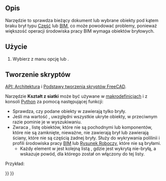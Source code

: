 <languages/>

{{Docnav/pl
|[[Arch_MergeWalls/pl|Połącz ściany]]
|[[Arch_ToggleIfcBrepFlag/pl|Przełącz flagę Brep IFC]]
|[[BIM_Workbench/pl|środowisko pracy BIM]]
|IconL=Arch_MergeWalls.svg
|IconR=Arch_ToggleIfcBrepFlag.svg
|IconC=Workbench_BIM.svg
}}

{{VeryImportantMessage|POLECENIE TO JEST CZĘŚCIĄ ZINTEGROWANEGO środowiska pracy [[BIM_Workbench/pl|BIM]] w V1.0<br>
Ta strona została zaktualizowana dla tej wersji.}}

{{GuiCommand/pl
|Name=Arch Check
|Name/pl=Architektura: Sprawdź
|MenuLocation=Narzędzia → Sprawdź
|Workbenches=[[BIM_Workbench/pl|BIM]]
|SeeAlso=[[Arch_CloseHoles/pl|Zamknij otwory]]
}}

<span id="Description"></span>
==Opis==

Narzędzie to sprawdza bieżący dokument lub wybrane obiekty pod kątem braku brył typu [[Part_Workbench/pl|Część]] lub [[BIM_Workbench/pl|BIM]], co może powodować problemy, ponieważ większość operacji środowiska pracy BIM wymaga obiektów bryłowych.

<span id="Usage"></span>
==Użycie==

# Wybierz z manu opcję {{Button|[[Image:Arch Check.svg|16px]] '''Sprawdź'''}} lub {{MenuCommand|Narzędzia → [[Image:Arch Check.svg|16px]] Sprawdź}}.

<span id="Scripting"></span>
==Tworzenie skryptów==

{{Emphasis|Zobacz również:}} [[Arch_API/pl|API: Architektura]] i [[FreeCAD_Scripting_Basics/pl|Podstawy tworzenia skryptów FreeCAD]].

Narzędzie '''Kształt z siatki''' może być używane w [[Macros/pl|makrodefinicjach]] i z konsoli [[Python/pl|Python]] za pomocą następującej funkcji:
{{Code|code=
list_bad = check(objectslist, includehidden=False)
}}

* Sprawdza, czy podane obiekty w {{incode|objectslist}} zawierają tylko bryły.
* Jeśli {{incode|includehidden}} ma wartość {{incode|True}}, uwzględni wszystkie ukryte obiekty, w przeciwnym razie pominie je w wyszukiwaniu.
* Zwraca {{incode|list_bad}}, listę obiektów, które nie są pochodnymi {{incode|Part::Feature}} lub komponentów, które nie są zamknięte, nieważne, nie zawierają brył lub zawierają ściany, które nie są częścią żadnej bryły. Służy do wykrywania polilinii i profili środowiska pracy [[BIM_Workbench/pl|BIM]] lub [[Draft_Workbench/pl|Rysunek Roboczy]], które nie są bryłami.
** Każdy element w {{incode|list_bad}} jest kolejną listą {{incode|[object, message]}}, gdzie {{incode|object}} jest wykrytą nie-bryłą, a {{incode|message}} wskazuje powód, dla którego został on włączony do tej listy.

Przykład:

{{Code|code=
import FreeCAD, Draft, Arch

p1 = FreeCAD.Vector(0, 0, 0)
p2 = FreeCAD.Vector(2000, 0, 0)
baseline = Draft.makeLine(p1, p2)
Wall1 = Arch.makeWall(baseline, length=None, width=150, height=2000)
FreeCAD.ActiveDocument.recompute()

Wall2 = Arch.makeWall(None, length=2000, width=200, height=1000)
FreeCAD.ActiveDocument.recompute()

Circle = Draft.makeCircle(450)
Wire = Draft.makeWire([FreeCAD.Vector(1000, 0, 0), FreeCAD.Vector(1500, 1000, 0), FreeCAD.Vector(2500, -1000, 0)])

list_bad = Arch.check([Wall1, Wall2, Circle, Wire], includehidden=True)
print(list_bad)
}}


{{Docnav/pl
|[[Arch_MergeWalls/pl|Połącz ściany]]
|[[Arch_ToggleIfcBrepFlag/pl|Przełącz flagę Brep IFC]]
|[[BIM_Workbench/pl|środowisko pracy BIM]]
|IconL=Arch_MergeWalls.svg
|IconR=Arch_ToggleIfcBrepFlag.svg
|IconC=Workbench_BIM.svg
}}

{{BIM_Tools_navi{{#translation:}}}}
{{Userdocnavi{{#translation:}}}}